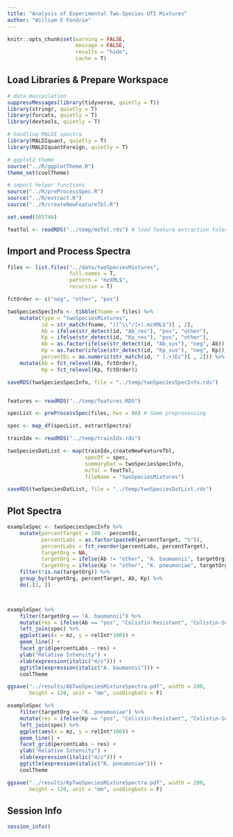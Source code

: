 ```yaml
---
title: "Analysis of Experimental Two-Species UTI Mixtures"
author: "William E Fondrie"
---
```


```r
knitr::opts_chunk$set(warning = FALSE, 
                      message = FALSE, 
                      results = "hide", 
                      cache = T)
```

## Load Libraries & Prepare Workspace  
 
```r
# data manipulation
suppressMessages(library(tidyverse, quietly = T))
library(stringr, quietly = T)
library(forcats, quietly = T)
library(devtools, quietly = T)

# handling MALDI spectra
library(MALDIquant, quietly = T)
library(MALDIquantForeign, quietly = T)

# ggplot2 theme
source("../R/ggplotTheme.R")
theme_set(coolTheme)

# import helper functions
source("../R/preProcessSpec.R")
source("../R/extract.R")
source("../R/createNewFeatureTbl.R")

set.seed(585746)

featTol <- readRDS("../temp/mzTol.rds") # load feature extraction tolerance
```
## Import and Process Spectra  
```r
files <- list.files("../data/twoSpeciesMixtures", 
                    full.names = T, 
                    pattern = "mzXML$",
                    recursive = T)

fctOrder <- c("neg", "other", "pos")

twoSpeciesSpecInfo <- tibble(fname = files) %>%
    mutate(type = "twoSpeciesMixtures",
           id = str_match(fname, "([^\\^/]+).mzXML$")[ , 2],
           Ab = ifelse(str_detect(id, "Ab_res"), "pos", "other"),
           Kp = ifelse(str_detect(id, "Kp_res"), "pos", "other"),
           Ab = as.factor(ifelse(str_detect(id, "Ab_sus"), "neg", Ab)),
           Kp = as.factor(ifelse(str_detect(id, "Kp_sus"), "neg", Kp)),
           percentEc = as.numeric(str_match(id, " (.+)Ec")[ , 2])) %>%
    mutate(Ab = fct_relevel(Ab, fctOrder),
           Kp = fct_relevel(Kp, fctOrder))

saveRDS(twoSpeciesSpecInfo, file = "../temp/twoSpeciesSpecInfo.rds")


features <- readRDS("../temp/features.RDS")

specList <- preProcessSpec(files, hws = 80) # Same preprocessing

spec <- map_df(specList, extractSpectra)

trainIdx <- readRDS("../temp/trainIdx.rds")

twoSpeciesDatList <- map(trainIdx,createNewFeatureTbl, 
                         specDf = spec,
                         summaryDat = twoSpeciesSpecInfo,
                         mzTol = featTol,
                         fileName = "twoSpeciesMixtures")

saveRDS(twoSpeciesDatList, file = "../temp/twoSpeciesDatList.rds")
```

## Plot Spectra
```r

exampleSpec <- twoSpeciesSpecInfo %>%
    mutate(percentTarget = 100 - percentEc,
           percentLabs = as.factor(paste0(percentTarget, "%")),
           percentLabs = fct_reorder(percentLabs, percentTarget),
           targetOrg = NA,
           targetOrg = ifelse(Ab != "other", "A. baumannii", targetOrg),
           targetOrg = ifelse(Kp != "other", "K. pneumoniae", targetOrg)) %>%
    filter(!is.na(targetOrg)) %>%
    group_by(targetOrg, percentTarget, Ab, Kp) %>%
    do(.[2, ])



exampleSpec %>%
    filter(targetOrg == "A. baumannii") %>%
    mutate(res = ifelse(Ab == "pos", "Colistin-Resistant", "Colistin-Susceptible")) %>%
    left_join(spec) %>%
    ggplot(aes(x = mz, y = relInt*100)) + 
    geom_line() +
    facet_grid(percentLabs ~ res) +
    ylab("Relative Intensity") +
    xlab(expression(italic("m/z"))) +
    ggtitle(expression(italic("A. baumannii"))) +
    coolTheme

ggsave("../results/AbTwoSpeciesMixtureSpectra.pdf", width = 200, 
       height = 120, unit = "mm", useDingbats = F)

exampleSpec %>%
    filter(targetOrg == "K. pneumoniae") %>%
    mutate(res = ifelse(Kp == "pos", "Colistin-Resistant", "Colistin-Susceptible")) %>%
    left_join(spec) %>%
    ggplot(aes(x = mz, y = relInt*100)) + 
    geom_line() +
    facet_grid(percentLabs ~ res) +
    ylab("Relative Intensity") +
    xlab(expression(italic("m/z"))) +
    ggtitle(expression(italic("K. pneumoniae"))) +
    coolTheme

ggsave("../results/KpTwoSpeciesMixtureSpectra.pdf", width = 200, 
       height = 120, unit = "mm", useDingbats = F)
```

## Session Info
```r
session_info()
```